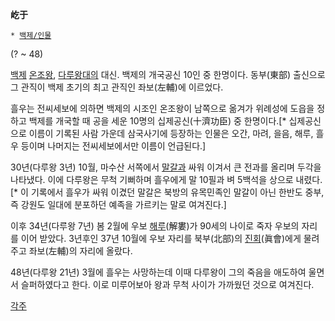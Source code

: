 '''屹于'''

 * [[백제/인물]]

(? ~ 48)

[[백제]] [[온조왕]], [[다루왕]]대의 대신. 백제의 개국공신 10인 중 한명이다. 동부(東部) 출신으로 그 관직이 백제 초기의 최고 관직인 좌보(左輔)에 이르었다.

흘우는 전씨세보에 의하면 백제의 시조인 온조왕이 남쪽으로 옮겨가 위례성에 도읍을 정하고 백제를 개국할 때 공을 세운 10명의 십제공신(十濟功臣) 중 한명이다.[* 십제공신으로 이름이 기록된 사람 가운데 삼국사기에 등장하는 인물은 오간, 마려, 을음, 해루, 흘우 등이며 나머지는 전씨세보에서만 이름이 언급된다.]

30년(다루왕 3년) 10월, 마수산 서쪽에서 [[말갈]]과 싸워 이겨서 큰 전과를 올리며 두각을 나타냈다. 이에 다루왕은 무척 기뻐하며 흘우에게 말 10필과 벼 5백석을 상으로 내렸다.[* 이 기록에서 흘우가 싸워 이겼던 말갈은 북방의 유목민족인 말갈이 아닌 한반도 중부, 즉 강원도 일대에 분포하던 예족을 가르키는 말로 여겨진다.]

이후 34년(다루왕 7년) 봄 2월에 우보 [[해루]](解婁)가 90세의 나이로 죽자 우보의 자리를 이어 받았다. 3년후인 37년 10월에 우보 자리를 북부(北部)의 [[진회]](眞會)에게 물려주고 좌보(左輔)의 자리에 올랐다. 

48년(다루왕 21년) 3월에 흘우는 사망하는데 이때 다루왕이 그의 죽음을 애도하여 울면서 슬퍼하였다고 한다. 이로 미루어보아 왕과 무척 사이가 가까웠던 것으로 여겨진다.

[[각주]]
